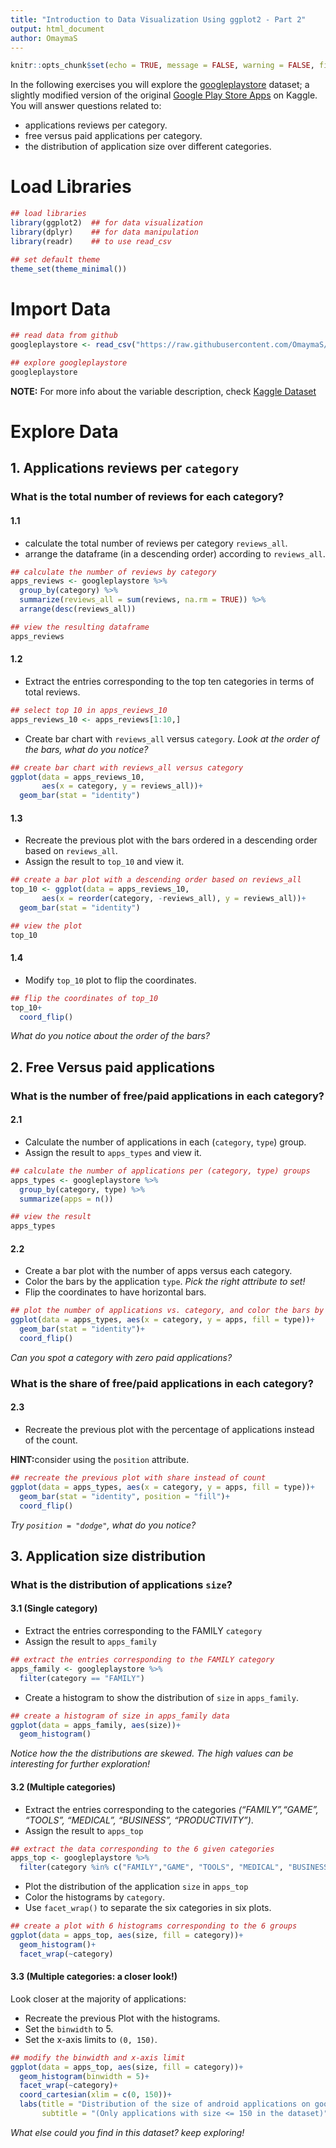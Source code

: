 ```yaml
---
title: "Introduction to Data Visualization Using ggplot2 - Part 2"
output: html_document
author: OmaymaS
---
```


```r
knitr::opts_chunk$set(echo = TRUE, message = FALSE, warning = FALSE, fig.width = 10)
```

In the following exercises you will explore the [googleplaystore](https://raw.githubusercontent.com/OmaymaS/datafest_tidyverse_workshop/master/data/googleplaystore.csv) dataset; a slightly modified version of the original [Google Play Store Apps](https://www.kaggle.com/lava18/google-play-store-apps#googleplaystore.csv) on Kaggle. You will answer questions related to:

- applications reviews per category.
- free versus paid applications per category.
- the distribution of application size over different categories.

# Load Libraries 

```r
## load libraries 
library(ggplot2)  ## for data visualization
library(dplyr)    ## for data manipulation
library(readr)    ## to use read_csv

## set default theme
theme_set(theme_minimal())
```

# Import Data

```r
## read data from github
googleplaystore <- read_csv("https://raw.githubusercontent.com/OmaymaS/datafest_tidyverse_workshop/master/data/googleplaystore.csv")
```

```r
## explore googleplaystore
googleplaystore
```

**NOTE:** For more info about the variable description, check [Kaggle Dataset](https://www.kaggle.com/lava18/google-play-store-apps)


# Explore Data

## 1. Applications reviews per `category`

### What is the total number of reviews for each category?

#### 1.1

- calculate the total number of reviews per category `reviews_all`.
- arrange the dataframe (in a descending order) according to `reviews_all`.

```r
## calculate the number of reviews by category
apps_reviews <- googleplaystore %>% 
  group_by(category) %>% 
  summarize(reviews_all = sum(reviews, na.rm = TRUE)) %>% 
  arrange(desc(reviews_all))

## view the resulting dataframe
apps_reviews
```

#### 1.2

- Extract the entries corresponding to the top ten categories in terms of total reviews.

```r
## select top 10 in apps_reviews_10
apps_reviews_10 <- apps_reviews[1:10,]
```

- Create bar chart with `reviews_all` versus `category`. *Look at the order of the bars, what do you notice?*

```r
## create bar chart with reviews_all versus category
ggplot(data = apps_reviews_10,
       aes(x = category, y = reviews_all))+
  geom_bar(stat = "identity")
```

#### 1.3

- Recreate the previous plot with the bars ordered in a descending order based on `reviews_all`.
- Assign the result to `top_10` and view it.

```r
## create a bar plot with a descending order based on reviews_all
top_10 <- ggplot(data = apps_reviews_10,
       aes(x = reorder(category, -reviews_all), y = reviews_all))+
  geom_bar(stat = "identity")

## view the plot
top_10
```

#### 1.4

- Modify `top_10` plot to flip the coordinates. 

```r
## flip the coordinates of top_10
top_10+
  coord_flip()
```

*What do you notice about the order of the bars?*

## 2. Free Versus paid applications

### What is the number of free/paid applications in each category?

#### 2.1

- Calculate the number of applications in each (`category`, `type`) group.
- Assign the result to `apps_types` and view it.

```r
## calculate the number of applications per (category, type) groups
apps_types <- googleplaystore %>% 
  group_by(category, type) %>% 
  summarize(apps = n())

## view the result
apps_types
```

#### 2.2

- Create a bar plot with the number of apps versus each category.
- Color the bars by the application `type`. *Pick the right attribute to set!*
- Flip the coordinates to have horizontal bars.

```r
## plot the number of applications vs. category, and color the bars by type
ggplot(data = apps_types, aes(x = category, y = apps, fill = type))+
  geom_bar(stat = "identity")+
  coord_flip()
```

*Can you spot a category with zero paid applications?*

### What is the share of free/paid applications in each category?

#### 2.3

- Recreate the previous plot with the percentage of applications instead of the count.

**HINT:**consider using the `position` attribute.

```r
## recreate the previous plot with share instead of count
ggplot(data = apps_types, aes(x = category, y = apps, fill = type))+
  geom_bar(stat = "identity", position = "fill")+
  coord_flip()
```

*Try `position = "dodge"`, what do you notice?*

## 3. Application size distribution

### What is the distribution of applications `size`?

#### 3.1 (Single category)

- Extract the entries corresponding to the FAMILY `category`
- Assign the result to `apps_family`

```r
## extract the entries corresponding to the FAMILY category
apps_family <- googleplaystore %>% 
  filter(category == "FAMILY")
```

- Create a histogram to show the distribution of `size` in `apps_family`.

```r
## create a histogram of size in apps_family data
ggplot(data = apps_family, aes(size))+
  geom_histogram()
```

*Notice how the the distributions are skewed. The high values can be interesting for further exploration!*

#### 3.2 (Multiple categories)

- Extract the entries corresponding to the categories *("FAMILY","GAME", "TOOLS", "MEDICAL", "BUSINESS", "PRODUCTIVITY")*.
- Assign the result to `apps_top`

```r
## extract the data corresponding to the 6 given categories
apps_top <- googleplaystore %>% 
  filter(category %in% c("FAMILY","GAME", "TOOLS", "MEDICAL", "BUSINESS", "PRODUCTIVITY"))
```

- Plot the distribution of the application `size` in `apps_top`
- Color the histograms by `category`.
- Use `facet_wrap()` to separate the six categories in six plots.

```r
## create a plot with 6 histograms corresponding to the 6 groups
ggplot(data = apps_top, aes(size, fill = category))+
  geom_histogram()+
  facet_wrap(~category)
```

#### 3.3 (Multiple categories: a closer look!)

Look closer at the majority of applications:

- Recreate the previous Plot with the histograms.
- Set the `binwidth` to 5.
- Set the x-axis limits to `(0, 150)`. 

```r
## modify the binwidth and x-axis limit
ggplot(data = apps_top, aes(size, fill = category))+
  geom_histogram(binwidth = 5)+
  facet_wrap(~category)+
  coord_cartesian(xlim = c(0, 150))+
  labs(title = "Distribution of the size of android applications on googleplay",
       subtitle = "(Only applications with size <= 150 in the dataset)")
```

*What else could you find in this dataset? keep exploring!*